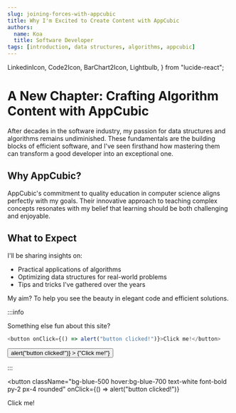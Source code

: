 ```yaml
---
slug: joining-forces-with-appcubic
title: Why I'm Excited to Create Content with AppCubic
authors:
  name: Koa
  title: Software Developer
tags: [introduction, data structures, algorithms, appcubic]
---
```


  LinkedinIcon,
  Code2Icon,
  BarChart2Icon,
  Lightbulb,
} from "lucide-react";

# A New Chapter: Crafting Algorithm Content with AppCubic

After decades in the software industry, my passion for data structures and algorithms remains undiminished. These fundamentals are the building blocks of efficient software, and I've seen firsthand how mastering them can transform a good developer into an exceptional one.

## Why AppCubic?

AppCubic's commitment to quality education in computer science aligns perfectly with my goals. Their innovative approach to teaching complex concepts resonates with my belief that learning should be both challenging and enjoyable.

## What to Expect

I'll be sharing insights on:

<ul className="list-none space-y-4">
  <li className="flex items-center">
    <Code2Icon className="mr-4 text-blue-700 dark:text-blue-200" size={48} />
    <span>Practical applications of algorithms</span>
  </li>
  <li className="flex items-center">
    <BarChart2Icon
      className="mr-4 text-green-700 dark:text-green-200"
      size={48}
    />
    <span>Optimizing data structures for real-world problems</span>
  </li>
  <li className="flex items-center">
    <Lightbulb
      className="mr-4 text-yellow-700 dark:text-yellow-200"
      size={48}
    />
    <span>Tips and tricks I've gathered over the years</span>
  </li>
</ul>
My aim? To help you see the beauty in elegant code and efficient solutions.

:::info

Something else fun about this site?

```js
<button onClick={() => alert("button clicked!")}>Click me!</button>
```

<div>
  <button
    className="bg-blue-500 hover:bg-blue-700 text-white font-bold py-2 px-4 rounded"
    onClick={() => alert("button clicked!")}
  >
    {"Click me!"}
  </button>
</div>

:::

<button
  className="bg-blue-500 hover:bg-blue-700 text-white font-bold py-2 px-4 rounded"
  onClick={() => alert("button clicked!")}
>
  <span>Click me!</span>
</button>

